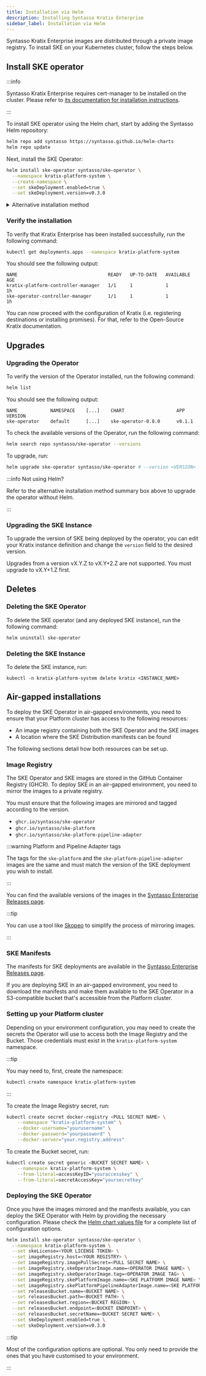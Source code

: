 ```yaml
---
title: Installation via Helm
description: Installing Syntasso Kratix Enterprise
sidebar_label: Installation via Helm
---
```


Syntasso Kratix Enterprise images are distributed through a private image registry. To
install SKE on your Kubernetes cluster, follow the steps below.

## Install SKE operator

:::info

Syntasso Kratix Enterprise requires cert-manager to be installed on the cluster. Please
refer to [its documentation for installation instructions](https://cert-manager.io/).

:::

To install SKE operator using the Helm chart, start by adding the Syntasso Helm
repository:

```bash
helm repo add syntasso https://syntasso.github.io/helm-charts
helm repo update
```

Next, install the SKE Operator:

```bash
helm install ske-operator syntasso/ske-operator \
  --namespace kratix-platform-system \
  --create-namespace \
  --set skeDeployment.enabled=true \
  --set skeDeployment.version=v0.3.0
```

<details>
<summary>Alternative installation method</summary>

If you prefer not to use Helm, you can install the SKE operator by applying the
manifests directly.

First, create the namespace where the SKE operator will be installed:

```bash
kubectl create namespace kratix-platform-system
```

Then, create a secret with your license token:

```
kubectl create secret docker-registry syntasso-registry \
  --namespace=kratix-platform-system \
  --docker-server=ghcr.io \
  --docker-username=syntasso-pkg \
  --docker-password=<YOUR TOKEN>
```

The manifests are available in the [Syntasso Releases
Page](http://syntasso-enterprise-releases.s3-website.eu-west-2.amazonaws.com/#ske-operator/).
Find the latest release and apply it with `kubectl`:

```bash
kubectl apply -f http://s3.eu-west-2.amazonaws.com/syntasso-enterprise-releases/ske-operator/v0.1.6/ske-operator-distribution.yaml
```

With the Operator in place, you can now install Kratix Enterprise by creating a
'Kratix' instance. Below is an example 'Kratix' instance definition:

```yaml
apiVersion: platform.syntasso.io/v1alpha1
kind: Kratix
metadata:
  name: kratix-example
spec:
  releasesBucket:
    name: # name of the bucket containing Kratix Enterprise releases; optional
    region: # region of the bucket; optional
    path: # subpath within the bucket; optional
  version: v0.3.0 # version of Kratix Enterprise to install; default to the latest release found in release bucket
```

You can save the 'Kratix' instance definition to a local file and apply with kubectl.
SKE operator will then install Kratix Enterprise and its necessary configurations.

By default, when `spec.releasesBucket` is not set, SKE operator will use the Syntasso Enterprise releases bucket.
Note that 'Kratix' is a cluster scoped and singleton resource.

Only one instance of Kratix can be installed in a cluster.

</details>

### Verify the installation

To verify that Kratix Enterprise has been installed successfully, run the following command:

```bash
kubectl get deployments.apps --namespace kratix-platform-system
```

You should see the following output:

```shell-session
NAME                                 READY   UP-TO-DATE   AVAILABLE   AGE
kratix-platform-controller-manager   1/1     1            1           1h
ske-operator-controller-manager      1/1     1            1           1h
```

You can now proceed with the configuration of Kratix (i.e. registering destinations or
installing promises). For that, refer to the Open-Source Kratix documentation.

## Upgrades

### Upgrading the Operator

To verify the version of the Operator installed, run the following command:

```bash
helm list
```

You should see the following output:

```shell-session
NAME            NAMESPACE    [...]    CHART                   APP VERSION
ske-operator    default      [...]    ske-operator-0.8.0      v0.1.1
```

To check the available versions of the Operator, run the following command:

```bash
helm search repo syntasso/ske-operator --versions
```

To upgrade, run:

```bash
helm upgrade ske-operator syntasso/ske-operator # --version <VERSION>
```

:::info Not using Helm?

Refer to the alternative installation method summary box above to upgrade the operator without Helm.

:::

### Upgrading the SKE Instance

To upgrade the version of SKE being deployed by the operator, you can edit your
Kratix instance definition and change the `version` field to the desired
version.

Upgrades from a version vX.Y.Z to vX.Y+2.Z are not supported. You must upgrade to
vX.Y+1.Z first.

## Deletes

### Deleting the SKE Operator

To delete the SKE operator (and any deployed SKE instance), run the following command:

```bash
helm uninstall ske-operator
```

### Deleting the SKE Instance

To delete the SKE instance, run:

```
kubectl -n kratix-platform-system delete kratix <INSTANCE_NAME>
```

## Air-gapped installations

To deploy the SKE Operator in air-gapped environments, you need to ensure that
your Platform cluster has access to the following resources:

- An image registry containing both the SKE Operator and the SKE images
- A location where the SKE Distribution manifests can be found

The following sections detail how both resources can be set up.

### Image Registry

The SKE Operator and SKE images are stored in the GitHub Container Registry (GHCR). To
deploy SKE in an air-gapped environment, you need to mirror the images to a private
registry.

You must ensure that the following images are mirrored and tagged according to
the version.

- `ghcr.io/syntasso/ske-operator`
- `ghcr.io/syntasso/ske-platform`
- `ghcr.io/syntasso/ske-platform-pipeline-adapter`

:::warning Platform and Pipeline Adapter tags

The tags for the `ske-platform` and the `ske-platform-pipeline-adapter` images are
the same and must match the version of the SKE deployment you wish to install.

:::

You can find the available versions of the images in the [Syntasso Enterprise
Releases page](http://syntasso-enterprise-releases.s3-website.eu-west-2.amazonaws.com/).


:::tip

You can use a tool like [Skopeo](https://github.com/containers/skopeo) to simplify the
process of mirroring images.

:::

### SKE Manifests

The manifests for SKE deployments are available in the [Syntasso Enterprise
Releases page](http://syntasso-enterprise-releases.s3-website.eu-west-2.amazonaws.com/).

If you are deploying SKE in an air-gapped environment, you need to download the
manifests and make them available to the SKE Operator in a S3-compatible bucket
that's accessible from the Platform cluster.


### Setting up your Platform cluster

Depending on your environment configuration, you may need to create the
secrets the Operator will use to access both the Image Registry and the
Bucket. Those credentials must exist in the `kratix-platform-system` namespace.

:::tip

You may need to, first, create the namespace:

```bash
kubectl create namespace kratix-platform-system
```

:::

To create the Image Registry secret, run:

```bash
kubectl create secret docker-registry <PULL SECRET NAME> \
    --namespace "kratix-platform-system" \
    --docker-username="yourusername" \
    --docker-password="yourpassword" \
    --docker-server="your.registry.address"
```

To create the Bucket secret, run:

```bash
kubectl create secret generic <BUCKET SECRET NAME> \
    --namespace kratix-platform-system \
    --from-literal=accessKeyID="youraccesskey" \
    --from-literal=secretAccessKey="yoursecretkey"
```


### Deploying the SKE Operator

Once you have the images mirrored and the manifests available, you can deploy
the SKE Operator with Helm by providing the necessary configuration. Please
check the [Helm chart values
file](https://github.com/syntasso/helm-charts/blob/main/ske-operator/values.yaml)
for a complete list of configuration options.

```bash
helm install ske-operator syntasso/ske-operator \
  --namespace kratix-platform-system \
  --set skeLicense=<YOUR LICENSE TOKEN> \
  --set imageRegistry.host=<YOUR REGISTRY> \
  --set imageRegistry.imagePullSecret=<PULL SECRET NAME> \
  --set imageRegistry.skeOperatorImage.name=<OPERATOR IMAGE NAME> \
  --set imageRegistry.skeOperatorImage.tag=<OPERATOR IMAGE TAG> \
  --set imageRegistry.skePlatformImage.name=<SKE PLATFORM IMAGE NAME> \
  --set imageRegistry.skePlatformPipelineAdapterImage.name=<SKE PLATFORM PIPELINE ADAPTER IMAGE NAME> \
  --set releasesBucket.name=<BUCKET NAME> \
  --set releasesBucket.path=<BUCKET PATH> \
  --set releasesBucket.region=<BUCKET REGION> \
  --set releasesBucket.endpoint=<BUCKET ENDPOINT> \
  --set releasesBucket.secretName=<BUCKET SECRET NAME> \
  --set skeDeployment.enabled=true \
  --set skeDeployment.version=v0.3.0
```

:::tip

Most of the configuration options are optional. You only need to provide the
ones that you have customised to your environment.

:::
